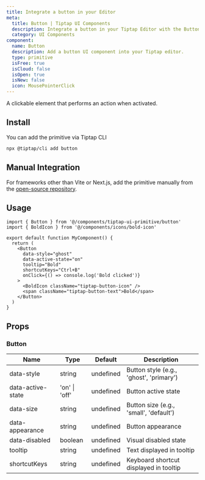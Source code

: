 ```yaml
---
title: Integrate a button in your Editor
meta:
  title: Button | Tiptap UI Components
  description: Integrate a button in your Tiptap Editor with the Button UI Component. More in the docs.
  category: UI Components
component:
  name: Button
  description: Add a button UI component into your Tiptap editor.
  type: primitive
  isFree: true
  isCloud: false
  isOpen: true
  isNew: false
  icon: MousePointerClick
---
```



A clickable element that performs an action when activated.

<CodeDemo isScrollable src="https://template.tiptap.dev/preview/tiptap-ui-primitive/button" />

## Install

You can add the primitive via Tiptap CLI

```bash
npx @tiptap/cli add button
```

## Manual Integration

For frameworks other than Vite or Next.js, add the primitive manually from the [open-source repository](https://github.com/ueberdosis/tiptap-ui-components/tree/main/apps/web/src/components/tiptap-ui-primitive/button).

## Usage

```tsx
import { Button } from '@/components/tiptap-ui-primitive/button'
import { BoldIcon } from '@/components/icons/bold-icon'

export default function MyComponent() {
  return (
    <Button
      data-style="ghost"
      data-active-state="on"
      tooltip="Bold"
      shortcutKeys="Ctrl+B"
      onClick={() => console.log('Bold clicked')}
    >
      <BoldIcon className="tiptap-button-icon" />
      <span className="tiptap-button-text">Bold</span>
    </Button>
  )
}
```

## Props

### Button

| Name              | Type          | Default   | Description                             |
| ----------------- | ------------- | --------- | --------------------------------------- |
| data-style        | string        | undefined | Button style (e.g., 'ghost', 'primary') |
| data-active-state | 'on' \| 'off' | undefined | Button active state                     |
| data-size         | string        | undefined | Button size (e.g., 'small', 'default')  |
| data-appearance   | string        | undefined | Button appearance                       |
| data-disabled     | boolean       | undefined | Visual disabled state                   |
| tooltip           | string        | undefined | Text displayed in tooltip               |
| shortcutKeys      | string        | undefined | Keyboard shortcut displayed in tooltip  |